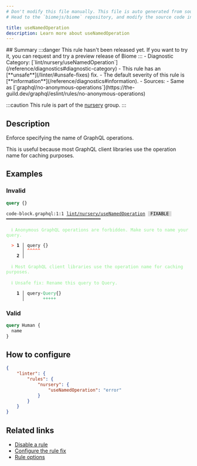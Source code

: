 ```yaml
---
# Don't modify this file manually. This file is auto generated from source, and you will lose your changes next time the website is built.
# Head to the `biomejs/biome` repository, and modify the source code in there.

title: useNamedOperation
description: Learn more about useNamedOperation
---
```


<Tabs>
<TabItem label="GraphQL" icon="seti:graphql">
## Summary
:::danger
This rule hasn't been released yet. If you want to try it, you can request and try a preview release of Biome
:::
- Diagnostic Category: [`lint/nursery/useNamedOperation`](/reference/diagnostics#diagnostic-category)
- This rule has an [**unsafe**](/linter/#unsafe-fixes) fix.
- The default severity of this rule is [**information**](/reference/diagnostics#information).
- Sources: 
  - Same as [`graphql/no-anonymous-operations`](https://the-guild.dev/graphql/eslint/rules/no-anonymous-operations)

:::caution
This rule is part of the [nursery](/linter/rules/#nursery) group.
:::
## Description
Enforce specifying the name of GraphQL operations.

This is useful because most GraphQL client libraries use the operation name for caching purposes.

## Examples

### Invalid

```graphql
query {}
```

<pre class="language-text"><code class="language-text">code-block.graphql:1:1 <a href="https://biomejs.dev/linter/rules/use-named-operation">lint/nursery/useNamedOperation</a> <span style="color: #000; background-color: #ddd;"> FIXABLE </span> ━━━━━━━━━━━━━━━━━━━━━━━━━━━━━━━━━━━━<br /><br />  <strong><span style="color: lightgreen;">ℹ</span></strong> <span style="color: lightgreen;">Anonymous GraphQL operations are forbidden. Make sure to name your query.</span><br />  <br />  <strong><span style="color: Tomato;">&gt;</span></strong> <strong>1 │ </strong>query &#123;&#125;<br />   <strong>   │ </strong><strong><span style="color: Tomato;">^</span></strong><strong><span style="color: Tomato;">^</span></strong><strong><span style="color: Tomato;">^</span></strong><strong><span style="color: Tomato;">^</span></strong><strong><span style="color: Tomato;">^</span></strong><br />    <strong>2 │ </strong><br />  <br />  <strong><span style="color: lightgreen;">ℹ</span></strong> <span style="color: lightgreen;">Most GraphQL client libraries use the operation name for caching purposes.</span><br />  <br />  <strong><span style="color: lightgreen;">ℹ</span></strong> <span style="color: lightgreen;">Unsafe fix</span><span style="color: lightgreen;">: </span><span style="color: lightgreen;">Rename this query to Query.</span><br />  <br />  <strong>  1 │ </strong>query<span style="opacity: 0.8;">·</span><span style="color: MediumSeaGreen;">Q</span><span style="color: MediumSeaGreen;">u</span><span style="color: MediumSeaGreen;">e</span><span style="color: MediumSeaGreen;">r</span><span style="color: MediumSeaGreen;">y</span>&#123;&#125;<br />  <strong>    │ </strong>      <span style="color: MediumSeaGreen;">+</span><span style="color: MediumSeaGreen;">+</span><span style="color: MediumSeaGreen;">+</span><span style="color: MediumSeaGreen;">+</span><span style="color: MediumSeaGreen;">+</span>  <br /></code></pre>

### Valid

```graphql
query Human {
  name
}
```

## How to configure
```json title="biome.json"
{
	"linter": {
		"rules": {
			"nursery": {
				"useNamedOperation": "error"
			}
		}
	}
}

```
## Related links

- [Disable a rule](/linter/#disable-a-lint-rule)
- [Configure the rule fix](/linter#configure-the-rule-fix)
- [Rule options](/linter/#rule-options)

</TabItem>
</Tabs>

